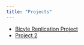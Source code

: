 ```yaml
---
title: "Projects"
---
```



* [Bicyle Replication Project](https://stt2860-f2024.github.io/bicycle-sharing-solanillam/BikeSharing.html)
* [Project 2]()
